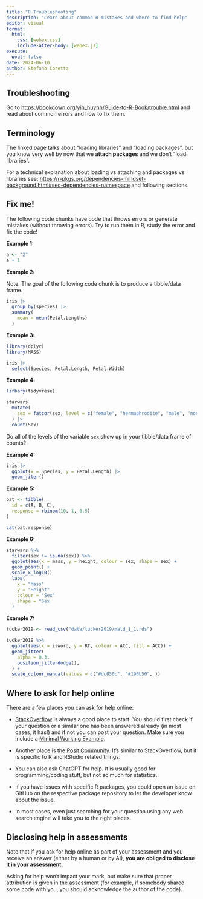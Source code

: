 ```yaml
---
title: "R Troubleshooting"
description: "Learn about common R mistakes and where to find help"
editor: visual
format: 
  html:
    css: [webex.css]
    include-after-body: [webex.js]
execute: 
  eval: false
date: 2024-06-10
author: Stefano Coretta
---
```


## Troubleshooting

Go to <https://bookdown.org/yih_huynh/Guide-to-R-Book/trouble.html> and read about common errors and how to fix them.

::: callout-warning
## Terminology

The linked page talks about "loading libraries" and "loading packages", but you know very well by now that we **attach packages** and we don't "load libraries".

For a technical explanation about loading vs attaching and packages vs libraries see: <https://r-pkgs.org/dependencies-mindset-background.html#sec-dependencies-namespace> and following sections.
:::

## Fix me!

The following code chunks have code that throws errors or generate mistakes (without throwing errors). Try to run them in R, study the error and fix the code!

**Example 1:**

```r
a <- "2"
a + 1
```

**Example 2:**

Note: The goal of the following code chunk is to produce a tibble/data frame.

```r
iris |>
  group_by(species) |>
  summary(
    mean = mean(Petal.Lengths)
  )
```

**Example 3:**

```r
library(dplyr)
library(MASS)

iris |> 
  select(Species, Petal.Length, Petal.Width)
```

**Example 4:**

```r
lirbary(tidyvrese)

starwars
  mutate(
    sex = fatcor(sex, level = c("female", "hermaphrodite", "male", "none"))
  ) |> 
  count(Sex)
```

Do all of the levels of the variable `sex` show up in your tibble/data frame of counts?

**Example 4:**

```r
iris |> 
  ggplot(x = Species, y = Petal.Length) |> 
  geom_jiter()
```

**Example 5:**

```r
bat <- tibble(
  id = c(A, B, C),
  response = rbinom(10, 1, 0.5)
)

cat(bat.response)
```

**Example 6:**

```r
starwars %>% 
  filter(sex != is.na(sex)) %>% 
  ggplot(aes(x = mass, y = height, colour = sex, shape = sex) +
  geom_point() +
  scale_x_log10()
  labs(
    x = "Mass"
    y = "Height"
    colour = "Sex"
    shape = "Sex
  )
```

**Example 7:**

```r
tucker2019 <- read_csv("data/tucker2019/mald_1_1.rds")

tucker2019 %>% 
  ggplot(aes(x = isword, y = RT, colour = ACC, fill = ACC)) +
  geom_jitter(
    alpha = 0.3,
    position_jitterdodge(),
  ) +
  scale_colour_manual(values = c("#dc050c", "#196b50", ))
```

## Where to ask for help online

There are a few places you can ask for help online:

-   [StackOverflow](https://stackoverflow.com) is always a good place to start. You should first check if your question or a similar one has been answered already (in most cases, it has!) and if not you can post your question. Make sure you include a [Minimal Working Example](https://stackoverflow.com/help/minimal-reproducible-example).

-   Another place is the [Posit Community](https://community.rstudio.com). It's similar to StackOverflow, but it is specific to R and RStudio related things.

-   You can also ask ChatGPT for help. It is usually good for programming/coding stuff, but not so much for statistics.

-   If you have issues with specific R packages, you could open an issue on GitHub on the respective package repository to let the developer know about the issue.

-   In most cases, even just searching for your question using any web search engine will take you to the right places.

::: callout-important
## Disclosing help in assessments

Note that if you ask for help online as part of your assessment and you receive an answer (either by a human or by AI), **you are obliged to disclose it in your assessment.**

Asking for help won't impact your mark, but make sure that proper attribution is given in the assessment (for example, if somebody shared some code with you, you should acknowledge the author of the code).
:::

